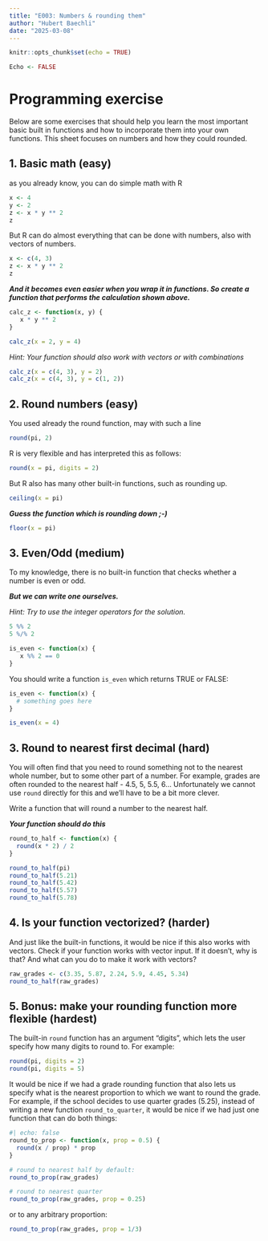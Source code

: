 ---
title: "E003: Numbers & rounding them"
author: "Hubert Baechli"
date: "2025-03-08"
---

```{r setup, include=FALSE}
knitr::opts_chunk$set(echo = TRUE)
```

```{r, echo = FALSE}
Echo <- FALSE
```

# Programming exercise

Below are some exercises that should help you learn the most important basic built in functions and how to incorporate them into your own functions. This sheet focuses on numbers and how they could rounded.

## 1. Basic math (easy)

as you already know, you can do simple math with R

```{r}
x <- 4
y <- 2
z <- x * y ** 2
z
```

But R can do almost everything that can be done with numbers, also with vectors of numbers.

```{r}
x <- c(4, 3)
z <- x * y ** 2
z
```

***And it becomes even easier when you wrap it in functions. So create a function that performs the calculation shown above.***

```{r, echo = FALSE}
calc_z <- function(x, y) {
   x * y ** 2
}
```

```{r}
calc_z(x = 2, y = 4)
```

*Hint: Your function should also work with vectors or with combinations*

```{r}
calc_z(x = c(4, 3), y = 2)
calc_z(x = c(4, 3), y = c(1, 2))
```

## 2. Round numbers (easy)

You used already the round function, may with such a line

```{r}
round(pi, 2)
```

R is very flexible and has interpreted this as follows:

```{r}
round(x = pi, digits = 2)
```

But R also has many other built-in functions, such as rounding up.

```{r}
ceiling(x = pi)
```

***Guess the function which is rounding down ;-)***

```{r, echo = FALSE}
floor(x = pi)
```

## 3. Even/Odd (medium)

To my knowledge, there is no built-in function that checks whether a number is even or odd.

***But we can write one ourselves.***

*Hint: Try to use the integer operators for the solution.*

```{r}
5 %% 2
5 %/% 2
```

```{r, echo = FALSE}
is_even <- function(x) {
   x %% 2 == 0
}
```

You should write a function `is_even` which returns TRUE or FALSE:

```r
is_even <- function(x) {
  # something goes here
}
```

```{r}
is_even(x = 4)
```

## 3. Round to nearest first decimal (hard)

You will often find that you need to round something not to the nearest whole number, but to some other part of a number. For example, grades are often rounded to the nearest half - 4.5, 5, 5.5, 6... Unfortunately we cannot use `round` directly for this and we'll have to be a bit more clever.

Write a function that will round a number to the nearest half.

***Your function should do this***

```{r, echo = FALSE}
round_to_half <- function(x) {
  round(x * 2) / 2
}
```

```{r}
round_to_half(pi)
round_to_half(5.21)
round_to_half(5.42)
round_to_half(5.57)
round_to_half(5.78)
```

## 4. Is your function vectorized? (harder)

And just like the built-in functions, it would be nice if this also works with vectors. Check if your function works with vector input. If it doesn't, why is that? And what can you do to make it work with vectors?

```{r}
raw_grades <- c(3.35, 5.87, 2.24, 5.9, 4.45, 5.34)
round_to_half(raw_grades)
```

## 5. Bonus: make your rounding function more flexible (hardest)

The built-in `round` function has an argument "digits", which lets the user specify how many digits to round to. For example:

```{r}
round(pi, digits = 2)
round(pi, digits = 5)
```

It would be nice if we had a grade rounding function that also lets us specify what is the nearest proportion to which we want to round the grade. For example, if the school decides to use quarter grades (5.25), instead of writing a new function `round_to_quarter`, it would be nice if we had just one function that can do both things:

```{r}
#| echo: false
round_to_prop <- function(x, prop = 0.5) {
  round(x / prop) * prop
}
```


```{r}
# round to nearest half by default:
round_to_prop(raw_grades)
```

```{r}
# round to nearest quarter
round_to_prop(raw_grades, prop = 0.25)
```

or to any arbitrary proportion:

```{r}
round_to_prop(raw_grades, prop = 1/3)
```
